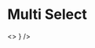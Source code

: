


# Multi Select

<Playground component={MultiSelect}>
  <>
    <ControlledMultiField style={{ maxWidth: 280, height: 300 }} component={
      <MultiSelect
        placeholder="Select options..."
        options={[{
          label: 'Belgium',
          value: 'BE',
        }, {
          label: 'France',
          value: 'FR',
        }, {
          label: 'Italy',
          value: 'IT',
        }, {
          label: 'Greece',
          value: 'GR',
        }]} />
    } />
  </>
</Playground>
